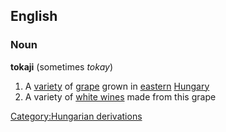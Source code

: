 ==English==
===Noun===
{{wikipedia}}
'''tokaji''' (sometimes ''tokay'')
#A [[variety]] of [[grape]] grown in [[eastern]] [[Hungary]]
#A variety of [[white wine]]s made from this grape
[[Category:Hungarian derivations]]